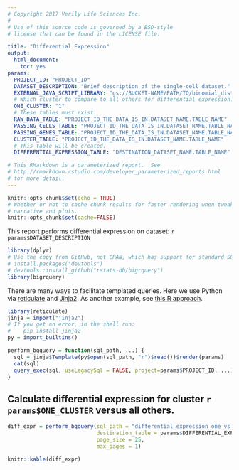 ```yaml
---
# Copyright 2017 Verily Life Sciences Inc.
#
# Use of this source code is governed by a BSD-style
# license that can be found in the LICENSE file.

title: "Differential Expression"
output:
  html_document:
    toc: yes
params:
  PROJECT_ID: "PROJECT_ID"
  DATASET_DESCRIPTION: "Brief description of the single-cell dataset."
  EXTERNAL_JAVA_SCRIPT_LIBRARY: "gs://BUCKET-NAME/PATH/TO/binomial_distribution.js"
  # Which cluster to compare to all others for differential expression.
  ONE_CLUSTER: "1"
  # These tables must exist.
  RAW_DATA_TABLE: "PROJECT_ID_THE_DATA_IS_IN.DATASET_NAME.TABLE_NAME"
  PASSING_CELLS_TABLE: "PROJECT_ID_THE_DATA_IS_IN.DATASET_NAME.TABLE_NAME"
  PASSING_GENES_TABLE: "PROJECT_ID_THE_DATA_IS_IN.DATASET_NAME.TABLE_NAME"
  CLUSTER_TABLE: "PROJECT_ID_THE_DATA_IS_IN.DATASET_NAME.TABLE_NAME"
  # This table will be created.
  DIFFERENTIAL_EXPRESSION_TABLE: "DESTINATION_DATASET_NAME.TABLE_NAME"

# This RMarkdown is a parameterized report.  See
# http://rmarkdown.rstudio.com/developer_parameterized_reports.html
# for more detail.
---
```


```r
knitr::opts_chunk$set(echo = TRUE)
# Whether or not to cache chunk results for faster rendering when tweaking
# narrative and plots.
knitr::opts_chunk$set(cache=FALSE)
```

This report performs differential expression on dataset: `r params$DATASET_DESCRIPTION`

```r
library(dplyr)
# Use the copy from GitHub, not CRAN, which has support for standard SQL.
# install.packages("devtools")
# devtools::install_github("rstats-db/bigrquery")
library(bigrquery)
```

There are many ways to facilitate templated queries.  Here we use Python via
[reticulate](https://github.com/rstudio/reticulate) and
[Jinja2](http://jinja.pocoo.org/docs/2.9/). As another example, see
[this R approach](https://github.com/googlegenomics/codelabs/blob/3a0a1b754e78bc159a9c6deb604a60344034cc2a/R/PlatinumGenomes-QC/rHelpers/setup.R).

```r
library(reticulate)
jinja = import("jinja2")
# If you get an error, in the shell run:
#    pip install jinja2
py = import_builtins()

perform_bqquery = function(sql_path, ...) {
  sql = jinja$Template(py$open(sql_path, "r")$read())$render(params)
  cat(sql)
  query_exec(sql, useLegacySql = FALSE, project=params$PROJECT_ID, ...)
}

```

## Calculate differential expression for cluster `r params$ONE_CLUSTER` versus all others.
```r
diff_expr = perform_bqquery(sql_path = "differential_expression_one_vs_the_rest.sql",
                            destination_table = params$DIFFERENTIAL_EXPRESSION_TABLE,
                            page_size = 25,
                            max_pages = 1)
```

```r
knitr::kable(diff_expr)
```
